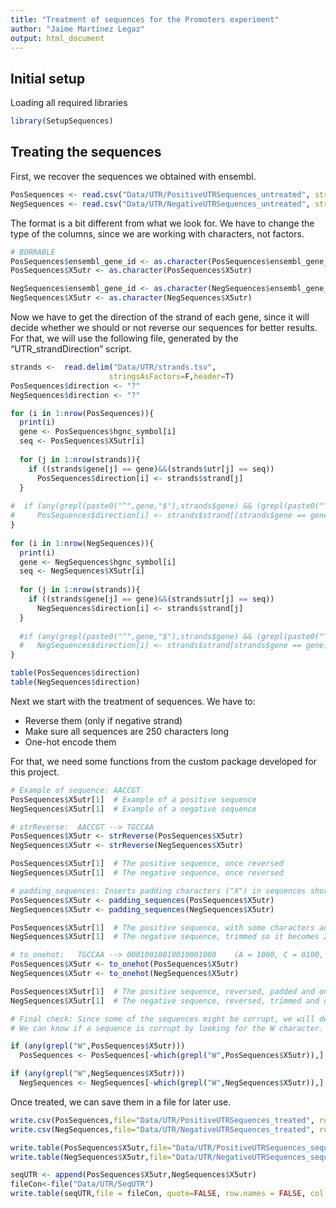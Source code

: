 ```yaml
---
title: "Treatment of sequences for the Promoters experiment"
author: "Jaime Martínez Legaz"
output: html_document
---
```


## Initial setup

Loading all required libraries

```r
library(SetupSequences)
```

## Treating the sequences

First, we recover the sequences we obtained with ensembl.

```r
PosSequences <- read.csv("Data/UTR/PositiveUTRSequences_untreated", stringsAsFactors = F)
NegSequences <- read.csv("Data/UTR/NegativeUTRSequences_untreated", stringsAsFactors = F)
```

The format is a bit different from what we look for. We have to change the type of the columns, since we are working with characters, not factors.

```r
# BORRABLE
PosSequences$ensembl_gene_id <- as.character(PosSequences$ensembl_gene_id)
PosSequences$X5utr <- as.character(PosSequences$X5utr)

NegSequences$ensembl_gene_id <- as.character(NegSequences$ensembl_gene_id)
NegSequences$X5utr <- as.character(NegSequences$X5utr)

```

Now we have to get the direction of the strand of each gene, since it will decide whether we should or not reverse our sequences for better results. For that, we will use the following file, generated by the "UTR_strandDirection" script.

```r

strands <-  read.delim("Data/UTR/strands.tsv",
                      stringsAsFactors=F,header=T)
PosSequences$direction <- "?"
NegSequences$direction <- "?" 

for (i in 1:nrow(PosSequences)){
  print(i)
  gene <- PosSequences$hgnc_symbol[i]
  seq <- PosSequences$X5utr[i]
  
  for (j in 1:nrow(strands)){
    if ((strands$gene[j] == gene)&&(strands$utr[j] == seq))
      PosSequences$direction[i] <- strands$strand[j]
  }
  
#  if (any(grepl(paste0("^",gene,"$"),strands$gene) && (grepl(paste0("^",seq,"$"),strands$utr))))
#     PosSequences$direction[i] <- strands$strand[(strands$gene == gene) && (strands$utr == seq)]
}
  
for (i in 1:nrow(NegSequences)){
  print(i)
  gene <- NegSequences$hgnc_symbol[i]
  seq <- NegSequences$X5utr[i]
  
  for (j in 1:nrow(strands)){
    if ((strands$gene[j] == gene)&&(strands$utr[j] == seq))
      NegSequences$direction[i] <- strands$strand[j]
  }
  
  #if (any(grepl(paste0("^",gene,"$"),strands$gene) && (grepl(paste0("^",seq,"$"),strands$utr))))
  #   NegSequences$direction[i] <- strands$strand[strands$gene == gene]
}
```
```r
table(PosSequences$direction)
table(NegSequences$direction)
```

Next we start with the treatment of sequences. We have to:

- Reverse them (only if negative strand)
- Make sure all sequences are 250 characters long
- One-hot encode them

For that, we need some functions from the custom package developed for this project.

```r
# Example of sequence: AACCGT
PosSequences$X5utr[1]  # Example of a positive sequence
NegSequences$X5utr[1]  # Example of a negative sequence

# strReverse:  AACCGT --> TGCCAA
PosSequences$X5utr <- strReverse(PosSequences$X5utr)
NegSequences$X5utr <- strReverse(NegSequences$X5utr)

PosSequences$X5utr[1]  # The positive sequence, once reversed
NegSequences$X5utr[1]  # The negative sequence, once reversed

# padding_sequences: Inserts padding characters ("X") in sequences shorter than 250 characters, and trims sequences longer than 250 characters
PosSequences$X5utr <- padding_sequences(PosSequences$X5utr)
NegSequences$X5utr <- padding_sequences(NegSequences$X5utr)

PosSequences$X5utr[1]  # The positive sequence, with some characters added so it can be 250 characters long
NegSequences$X5utr[1]  # The negative sequence, trimmed so it becomes 250 characters long

# to_onehot:   TGCCAA --> 00010010010010001000    (A = 1000, C = 0100, G = 0010, T = 0001)
PosSequences$X5utr <- to_onehot(PosSequences$X5utr)
NegSequences$X5utr <- to_onehot(NegSequences$X5utr)

PosSequences$X5utr[1]  # The positive sequence, reversed, padded and one-hot encoded
NegSequences$X5utr[1]  # The negative sequence, reversed, trimmed and one-hot encoded

# Final check: Since some of the sequences might be corrupt, we will delete the ones that are corrupt, if they exist
# We can know if a sequence is corrupt by looking for the W character. When one-hot encoding, we encoded everything that was not an A, T, C or G with a "W"

if (any(grepl("W",PosSequences$X5utr)))
  PosSequences <- PosSequences[-which(grepl("W",PosSequences$X5utr)),]

if (any(grepl("W",NegSequences$X5utr)))
  NegSequences <- NegSequences[-which(grepl("W",NegSequences$X5utr)),]
```

Once treated, we can save them in a file for later use.

```r
write.csv(PosSequences,file="Data/UTR/PositiveUTRSequences_treated", row.names = FALSE, quote = FALSE)
write.csv(NegSequences,file="Data/UTR/NegativeUTRSequences_treated", row.names = FALSE, quote = FALSE)

write.table(PosSequences$X5utr,file="Data/UTR/PositiveUTRSequences_sequences_treated", row.names = FALSE, quote = FALSE, col.names = FALSE)
write.table(NegSequences$X5utr,file="Data/UTR/NegativeUTRSequences_sequences_treated", row.names = FALSE, quote = FALSE, col.names = FALSE)

seqUTR <- append(PosSequences$X5utr,NegSequences$X5utr)
fileCon<-file("Data/UTR/SeqUTR")
write.table(seqUTR,file = fileCon, quote=FALSE, row.names = FALSE, col.names = FALSE)
```

